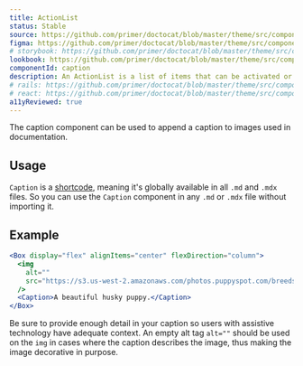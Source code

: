 ```yaml
---
title: ActionList
status: Stable
source: https://github.com/primer/doctocat/blob/master/theme/src/components/caption.js
figma: https://github.com/primer/doctocat/blob/master/theme/src/components/caption.js
# storybook: https://github.com/primer/doctocat/blob/master/theme/src/components/caption.js
lookbook: https://github.com/primer/doctocat/blob/master/theme/src/components/caption.js
componentId: caption
description: An ActionList is a list of items that can be activated or selected. ActionList is the base component for many menu-type components, including ActionMenu and SelectPanel.
# rails: https://github.com/primer/doctocat/blob/master/theme/src/components/caption.js
# react: https://github.com/primer/doctocat/blob/master/theme/src/components/caption.js
a11yReviewed: true
---
```


The caption component can be used to append a caption to images used in documentation.

## Usage

`Caption` is a [shortcode](https://mdxjs.com/blog/shortcodes), meaning it's globally available in all `.md` and `.mdx` files. So you can use the `Caption` component in any `.md` or `.mdx` file without importing it.

## Example

```jsx live
<Box display="flex" alignItems="center" flexDirection="column">
  <img
    alt=""
    src="https://s3.us-west-2.amazonaws.com/photos.puppyspot.com/breeds/245/card/500000291_medium.jpg"
  />
  <Caption>A beautiful husky puppy.</Caption>
</Box>
```

<Note variant="warning">


Be sure to provide enough detail in your caption so users with assistive technology have adequate context. An empty alt tag `alt=""` should be used on the `img` in cases where the caption describes the image, thus making the image decorative in purpose.

</Note>

